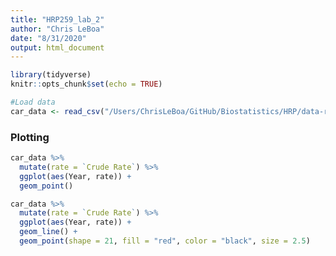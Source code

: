 ```yaml
---
title: "HRP259_lab_2"
author: "Chris LeBoa"
date: "8/31/2020"
output: html_document
---
```


```r
library(tidyverse)
knitr::opts_chunk$set(echo = TRUE)

#Load data 
car_data <- read_csv("/Users/ChrisLeBoa/GitHub/Biostatistics/HRP/data-raw/cardata.csv")
```

### Plotting 
```r
car_data %>% 
  mutate(rate = `Crude Rate`) %>% 
  ggplot(aes(Year, rate)) + 
  geom_point() 
```
```r
car_data %>% 
  mutate(rate = `Crude Rate`) %>% 
  ggplot(aes(Year, rate)) + 
  geom_line() +
  geom_point(shape = 21, fill = "red", color = "black", size = 2.5)  
  
```

